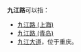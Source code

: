 '''九江路'''可以指：

*[[九江路_(上海)|九江路 (上海)]]
*[[九江路_(青岛)|九江路 (青岛)]]
*[[九江大道|九江大道]]，位于重庆。

{{Disambiguation|Cat=三字中国路名消歧义}}